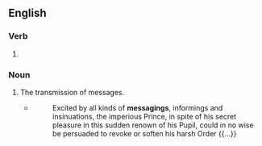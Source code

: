 ==English==

===Verb===
{{head|en|verb form}}

# {{present participle of|en|message|nocat=1}}

===Noun===
{{en-noun|-|s}}

# The transmission of messages.
#* {{rfdatek|en|Thomas Carlyle}}
#*: Excited by all kinds of '''messagings''', informings and insinuations, the imperious Prince, in spite of his secret pleasure in this sudden renown of his Pupil, could in no wise be persuaded to revoke or soften his harsh Order {{...}}